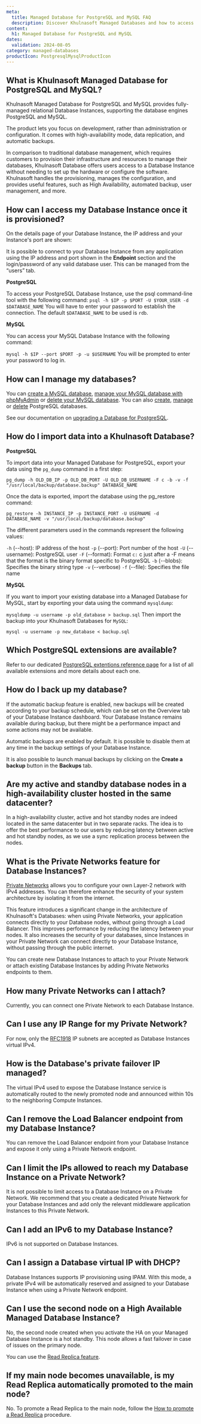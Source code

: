 ```yaml
---
meta:
  title: Managed Database for PostgreSQL and MySQL FAQ
  description: Discover Khulnasoft Managed Databases and how to access them for PostgreSQL and MySQL.
content:
  h1: Managed Database for PostgreSQL and MySQL
dates:
  validation: 2024-08-05
category: managed-databases
productIcon: PostgresqlMysqlProductIcon
---
```


## What is Khulnasoft Managed Database for PostgreSQL and MySQL?

Khulnasoft Managed Database for PostgreSQL and MySQL provides fully-managed relational Database Instances, supporting the database engines PostgreSQL and MySQL.

The product lets you focus on development, rather than administration or configuration. It comes with high-availability mode, data replication, and automatic backups.

In comparison to traditional database management, which requires customers to provision their infrastructure and resources to manage their databases, Khulnasoft Database offers users access to a Database Instance without needing to set up the hardware or configure the software. Khulnasoft handles the provisioning, manages the configuration, and provides useful features, such as High Availability, automated backup, user management, and more.

## How can I access my Database Instance once it is provisioned?

On the details page of your Database Instance, the IP address and your Instance's port are shown:

<Lightbox src="khulnasoft_database1.webp" alt="" />

It is possible to connect to your Database Instance from any application using the IP address and port shown in the **Endpoint** section and the login/password of any valid database user. This can be managed from the “users” tab.

**PostgreSQL**

To access your PostgreSQL Database Instance, use the psql command-line tool with the following command:
```psql -h $IP -p $PORT -U $YOUR_USER -d $DATABASE_NAME```
You will have to enter your password to establish the connection. The default `$DATABASE_NAME` to be used is `rdb`.

**MySQL**

You can access your MySQL Database Instance with the following command:

```mysql -h $IP --port $PORT -p -u $USERNAME```
You will be prompted to enter your password to log in.

## How can I manage my databases?

You can [create a MySQL database](/dedibox-console/classic-hosting/how-to/create-mysql-database/), [manage your MySQL database with phpMyAdmin](/dedibox-console/classic-hosting/how-to/manage-mysql-database-phpmyadmin/) or [delete your MySQL database](/dedibox-console/classic-hosting/how-to/delete-mysql-database/). You can also [create](/dedibox-console/classic-hosting/how-to/create-postgresql-database/), [manage](/dedibox-console/classic-hosting/how-to/manage-postgresql-database-adminer/) or [delete](/dedibox-console/classic-hosting/how-to/delete-postgresql-database/) PostgreSQL databases.

See our documentation on [upgrading a Database for PostgreSQL](/tutorials/upgrade-managed-postgresql-database/).

## How do I import data into a Khulnasoft Database?

**PostgreSQL**

To import data into your Managed Database for PostgreSQL, export your data using the `pg_dump` command in a first step:

```pg_dump -h OLD_DB_IP -p OLD_DB_PORT -U OLD_DB_USERNAME -F c -b -v -f "/usr/local/backup/database.backup" DATABASE_NAME```

Once the data is exported, import the database using the pg_restore command:

```pg_restore -h INSTANCE_IP -p INSTANCE_PORT -U USERNAME -d DATABASE_NAME -v "/usr/local/backup/database.backup"```

The different parameters used in the commands represent the following values:

`-h` (--host): IP address of the host
`-p` (--port): Port number of the host
`-U` (--username): PostgreSQL user
`-F` (--format): Format
`c:` c just after a -F means that the format is the binary format specific to PostgreSQL
`-b` (--blobs): Specifies the binary string type
`-v` (--verbose)
`-f` (--file): Specifies the file name

**MySQL**

If you want to import your existing database into a Managed Database for MySQL, start by exporting your data using the command `mysqldump`:

```mysqldump -u username -p old_database > backup.sql```
Then import the backup into your Khulnasoft Databases for `MySQL`:

```mysql -u username -p new_database < backup.sql```

## Which PostgreSQL extensions are available?

Refer to our dedicated [PostgreSQL extentions reference page](/managed-databases/postgresql-and-mysql/reference-content/postgresql-extensions) for a list of all available extensions and more details about each one.

## How do I back up my database?

If the automatic backup feature is enabled, new backups will be created according to your backup schedule, which can be set on the Overview tab of your Database Instance dashboard. Your Database Instance remains available during backup, but there might be a performance impact and some actions may not be available.

Automatic backups are enabled by default. It is possible to disable them at any time in the backup settings of your Database Instance.

It is also possible to launch manual backups by clicking on the **Create a backup** button in the **Backups** tab.

## Are my active and standby database nodes in a high-availability cluster hosted in the same datacenter?

In a high-availability cluster, active and hot standby nodes are indeed located in the same datacenter but in two separate racks.
The idea is to offer the best performance to our users by reducing latency between active and hot standby nodes, as we use a sync replication process between the nodes.

## What is the Private Networks feature for Database Instances?

[Private Networks](/network/public-gateways/quickstart/) allows you to configure your own Layer-2 network with IPv4 addresses. You can therefore enhance the security of your system architecture by isolating it from the internet.

This feature introduces a significant change in the architecture of Khulnasoft's Databases: when using Private Networks, your application connects directly to your Database nodes, without going through a Load Balancer.
This improves performance by reducing the latency between your nodes. It also increases the security of your databases, since Instances in your Private Network can connect directly to your Database Instance, without passing through the public internet.

You can create new Database Instances to attach to your Private Network or attach existing Database Instances by adding Private Networks endpoints to them.

## How many Private Networks can I attach?

Currently, you can connect one Private Network to each Database Instance.

## Can I use any IP Range for my Private Network?

For now, only the [RFC1918](https://datatracker.ietf.org/doc/html/rfc1918) IP subnets are accepted as Database Instances virtual IPv4.

## How is the Database's private failover IP managed?

The virtual IPv4 used to expose the Database Instance service is automatically routed to the newly promoted node and announced within 10s to the neighboring Compute Instances.

## Can I remove the Load Balancer endpoint from my Database Instance?

You can remove the Load Balancer endpoint from your Database Instance and expose it only using a Private Network endpoint.

## Can I limit the IPs allowed to reach my Database Instance on a Private Network?

It is not possible to limit access to a Database Instance on a Private Network. We recommend that you create a dedicated Private Network for your Database Instances and add only the relevant middleware application Instances to this Private Network.

## Can I add an IPv6 to my Database Instance?

IPv6 is not supported on Database Instances.

## Can I assign a Database virtual IP with DHCP?

Database Instances supports IP provisioning using IPAM. With this mode, a private IPv4 will be automatically reserved and assigned to your Database Instance when using a Private Network endpoint.

## Can I use the second node on a High Available Managed Database Instance?

No, the second node created when you activate the HA on your Managed Database Instance is a hot standby. This node allows a fast failover in case of issues on the primary node.

You can use the [Read Replica feature](/managed-databases/postgresql-and-mysql/how-to/create-read-replica/).

## If my main node becomes unavailable, is my Read Replica automatically promoted to the main node?

No. To promote a Read Replica to the main node, follow the [How to promote a Read Replica](/managed-databases/postgresql-and-mysql/how-to/manage-read-replica/#how-to-promote-a-read-replica) procedure.
